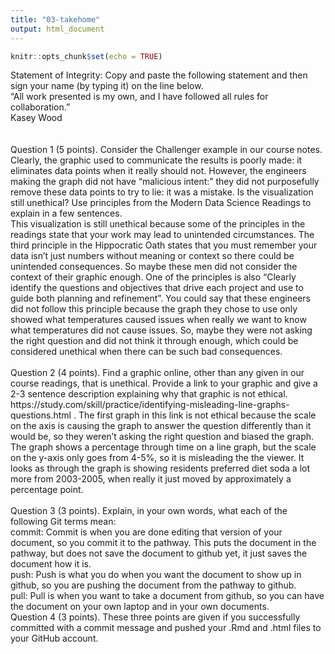 ```yaml
---
title: "03-takehome"
output: html_document
---
```


```r
knitr::opts_chunk$set(echo = TRUE)
```

Statement of Integrity: Copy and paste the following statement and then sign your name (by typing it) on the line below.
\
“All work presented is my own, and I have followed all rules for collaboration.”
\
Kasey Wood
\
\
\
Question 1 (5 points). Consider the Challenger example in our course notes. Clearly, the graphic used to communicate the results is poorly made: it eliminates data points when it really should not. However, the engineers making the graph did not have “malicious intent:” they did not purposefully remove these data points to try to lie: it was a mistake. Is the visualization still unethical? Use principles from the Modern Data Science Readings to explain in a few sentences.
\
This visualization is still unethical because some of the principles in the readings state that your work may lead to unintended circumstances. The third principle in the Hippocratic Oath states that you must remember your data isn't just numbers without meaning or context so there could be unintended consequences. So maybe these men did not consider the context of their graphic enough. One of the principles is also "Clearly identify the questions and objectives that drive each project and use to guide both planning and refinement". You could say that these engineers did not follow this principle because the graph they chose to use only showed what temperatures caused issues when really we want to know what temperatures did not cause issues. So, maybe they were not asking the right question and did not think it through enough, which could be considered unethical when there can be such bad consequences.
\
\
Question 2 (4 points). Find a graphic online, other than any given in our course readings, that is unethical. Provide a link to your graphic and give a 2-3 sentence description explaining why that graphic is not ethical.
\
https://study.com/skill/practice/identifying-misleading-line-graphs-questions.html .
The first graph in this link is not ethical because the scale on the axis is causing the graph to answer the question differently than it would be, so they weren't asking the right question and biased the graph. The graph shows a percentage through time on a line graph, but the scale on the y-axis only goes from 4-5%, so it is misleading the the viewer. It looks as through the graph is showing residents preferred diet soda a lot more from 2003-2005, when really it just moved by approximately a percentage point.
\
\
Question 3 (3 points). Explain, in your own words, what each of the following Git terms mean:
\
commit: Commit is when you are done editing that version of your document, so you commit it to the pathway. This puts the document in the pathway, but does not save the document to github yet, it just saves the document how it is.
\
push: Push is what you do when you want the document to show up in github, so you are pushing the document from the pathway to github.
\
pull: Pull is when you want to take a document from github, so you can have the document on your own laptop and in your own documents.
\
Question 4 (3 points). These three points are given if you successfully committed with a commit message and pushed your .Rmd and .html files to your GitHub account.
